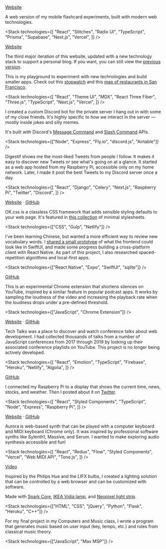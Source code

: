 
<ProjectTitle name="Chinese Flashcard App: Web" year={2022} />

[Website](https://chinese-app.vercel.app/)

A web version of my mobile flashcard experiments, built with modern web technologies.

<Stack
  technologies={[
    "React",
    "Stitches",
    "Radix UI",
    "TypeScript",
    "Prisma",
    "Supabase",
    "Next.js",
    "Vercel",
  ]}
/>

<ProjectTitle name="Personal Website v3" year={2022} />

[Website](/)

The third major iteration of this website, updated with a new technology stack to support a personal blog. If you want, you can still view the [previous version](https://andrewh0-v2.vercel.app/).

This is my playground to experiment with new technologies and build smaller apps. Check out this [stopwatch](/stopwatch) and this [map of restaurants in San Francisco](/sf).

<Stack
  technologies={[
    "React",
    "Theme UI",
    "MDX",
    "React Three Fiber",
    "Three.js",
    "TypeScript",
    "Next.js",
    "Vercel",
  ]}
/>

<ProjectTitle name="Custom Discord bot" year={2022} />

I created a custom Discord bot for the private server I hang out in with some of my close friends. It's highly specific to how we interact in the server — mostly inside jokes and silly memes.

It's built with Discord's [Message Command](https://discord.com/developers/docs/interactions/application-commands#message-commands) and [Slash Command](https://discord.com/developers/docs/interactions/application-commands#slash-commands) APIs.

<Stack technologies={["Node", "Express", "Fly.io", "discord.js", "Airtable"]} />

<ProjectTitle name="Digestif" year={2020} />

Digestif shows me the most-liked Tweets from people I follow. It makes it easy to discover new Tweets or see what's going on at a glance.
It started as a web app hosted from my Raspberry Pi, accessible only on my home network.
Later, I made it post the best Tweets to my Discord server once a day.

<Stack
  technologies={[
    "React",
    "Django",
    "Celery",
    "Next.js",
    "Raspberry Pi",
    "Twitter",
    "Discord",
  ]}
/>

<ProjectTitle name="OK.css" year={2020} />

[Website](https://okcss.netlify.app/) &middot; [GitHub](https://github.com/andrewh0/okcss)

OK.css is a classless CSS framework that adds sensible styling defaults to your web page. It's featured in [this collection](https://github.com/dohliam/dropin-minimal-css) of minimal stylesheets.

<Stack technologies={["CSS", "Gulp", "Netlify"]} />

<ProjectTitle name="Chinese Flashcard App" year={2020} />

I've been learning Chinese, but wanted a more efficient way to review new vocabulary words.
I [shared a small prototype](https://twitter.com/andrewlho_codes/status/1279829618598412288) of what the frontend could look like in SwiftUI, and made some progress building a cross-platform client with React Native.
As part of this project, I also researched spaced-repetition algorithms and local-first apps.

<Stack technologies={["React Native", "Expo", "SwiftUI", "sqlite"]} />

<ProjectTitle name="YouTube Silence Skipper" year={2019} />

[GitHub](https://github.com/andrewh0/youtube-skip-silence)

This is an experimental Chrome extension that shortens silences on YouTube, inspired by a similar feature in popular podcast apps.
It works by sampling the loudness of the video and increasing the playback rate when the loudness drops under a pre-defined threshold.

<Stack technologies={["JavaScript", "Chrome Extension"]} />

<ProjectTitle name="Tech Talks" year={2019} />

[Website](https://watchtechtalks.com) &middot; [GitHub](https://github.com/andrewh0/tech-talks)

Tech Talks was a place to discover and watch conference talks about web development.
I had collected thousands of talks from a number of JavaScript conferences from 2017 through 2019 by looking up their associated conference playlists on YouTube.
This project is no longer being actively developed.

<Stack
  technologies={[
    "React",
    "Emotion",
    "TypeScript",
    "Firebase",
    "Heroku",
    "Netlify",
    "Algolia",
  ]}
/>

<ProjectTitle name="Raspberry Pi Kiosk" year={2017} />

[GitHub](https://github.com/andrewh0/kiosk)

I connected my Raspberry Pi to a display that shows the current time, news, stocks, and weather.
Then I posted about it on [Twitter](https://twitter.com/andrewlho_codes/status/1068685640118689792).

<Stack
  technologies={[
    "React",
    "Styled Components",
    "TypeScript",
    "Node",
    "Express",
    "Raspberry Pi",
  ]}
/>

<ProjectTitle name="Aurora" year={2017} />

[Website](https://aurora-synth.vercel.app) &middot; [GitHub](https://github.com/andrewh0/kiosk)

Aurora is web-based synth that can be played with a computer keyboard and MIDI keyboard (Chrome only).
It was inspired by professional software synths like Sylenth1, Massive, and Serum.
I wanted to make exploring audio synthesis accessible and fun!

<Stack
  technologies={[
    "React",
    "Redux",
    "Flow",
    "Styled Components",
    "Vercel",
    "Web MIDI API",
    "Tone.js",
  ]}
/>

<ProjectTitle name="Wi-Fi LED Lamp" year={2015} />

[Video](https://vimeo.com/113175895)

Inspired by the Philips Hue and the LIFX bulbs, I created a lighting solution that can be controlled by a web browser and can be customized with software.

Made with [Spark Core](https://docs.particle.io/datasheets/discontinued/core-datasheet/), [IKEA Vidja lamp](https://www.ikea.com/us/en/p/vidja-floor-lamp-with-led-bulb-white-30416149/), and [Neopixel light strip](https://learn.adafruit.com/adafruit-neopixel-uberguide/).

<Stack
  technologies={["HTML", "CSS", "jQuery", "Python", "Flask", "Heroku", "C++"]}
/>

<ProjectTitle name="Algorithmic Music Generator" year={2012} />

For my final project in my Computers and Music class, I wrote a program that generates music based on user input (key, tempo, etc.) and rules from classical music theory.

<Stack technologies={["JavaScript", "Max MSP"]} />

